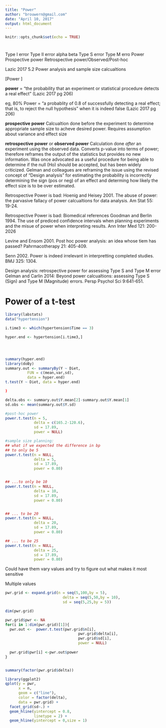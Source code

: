 ```yaml
---
title: "Power"
author: "brouwern@gmail.com"
date: "April 10, 2017"
output: html_document
---
```


```r
knitr::opts_chunk$set(echo = TRUE)
```

# 

Type I error
Type II error
alpha
beta
Type S error
Type M erro
Power
Prospective power
Retrospective power/Observed/Post-hoc



Lazic 2017 5.2 Power analysis and sample size calcualtions

\[Power \propto \frac{ES*\alpha*\sqrt{n}}{\sigma^2}\]


**power** = "the probability that an experiment or statistical procedure detects a real effect" (Lazic 2017 pg 206)

eg, 80% Power = "a probablity of 0.8 of successfully detecting a real effect; that is, to reject the null hypothesis" when it is indeed false (Lazic 2017 pg 206)

**prospective power** Calcualtion done before the experiment to determine appropriate sample size to acheve desired power.  Requires assumption about variance and effect size

**retrospective power** or **observed power** Calculation done *after* an experiment using the observed data.  Converts p-value into terms of power; therefore reframes the output of the statistics but provides no new information.  Was once advocated as a useful procedure for being able to determine if the null (Ho) should be accepted, but has been widely criticized.  Gelman and colleagues are reframing the issue using the revised concept of "Design analysis" for estimating the probability is incorrectly determining the sign (pos or neg) of an effect and determing how likely the effect size is to be over estimated.

Retrospective Power is bad:
Hoenig and Heisey 2001.  The abuse of power: the parvasive fallacy of power calcualtions for data analysis.  Am Stat 55: 19-24.

Retrospective Power is bad: Biomedical references
Goodman and Berlin 1994.  The use of prediced confidence intervals when planning experiments and the misue of power when interpreting results.  Ann Inter Med 121: 200-2026

Levine and Ensom 2001.  Post hoc power analysis: an idea whose tiem has passed?  Pahrmacotherapy 21: 405-409.

Senn 2002.  Power is indeed irrelevant in interpretting completed studies.  BMJ 325: 1304.


Design analysis: retrospective power for assessing Type S and Type M error
Gelman and Carlin 2014: Beyond power calcualtions: assessing Type S (Sign) and Type M (Magnitude) errors.  Persp Psychol Sci 9:641-651.



# Power of a t-test

```r
library(labstats)
data("hypertension")

i.time3 <- which(hypertension$Time == 3)

hyper.end <- hypertension[i.time3,]




summary(hyper.end)
library(doBy)
summary.out <- summaryBy(Y ~ Diet, 
          FUN = c(mean,var,sd),
          data = hyper.end)
t.test(Y ~ Diet, data = hyper.end)

)

delta.obs <- summary.out$Y.mean[2]-summary.out$Y.mean[1]
sd.obs <- mean(summary.out$Y.sd)

#post-hoc power
power.t.test(n = 5,
             delta = c(165.2-120.6),
             sd = 17.89,
             power = NULL)

#sample size planning:
## what if we expected the difference in bp
## to only be 5 
power.t.test(n = NULL,
             delta = 5,
             sd = 17.89,
             power = 0.80)


## ...to only be 10
power.t.test(n = NULL,
             delta = 10,
             sd = 17.89,
             power = 0.80)


## ... to be 20
power.t.test(n = NULL,
             delta = 20,
             sd = 17.89,
             power = 0.80)

## ... to be 25
power.t.test(n = NULL,
             delta = 25,
             sd = 17.89,
             power = 0.80)

```



Could have them vary values and try to figure out what makes it most sensitive



Multiple values

```r
pwr.grid <- expand.grid(n = seq(5,100,by = 5),
                          delta = seq(5,50,by = 10),
                          sd = seq(5,25,by = 5))

dim(pwr.grid)

pwr.grid$pwr <- NA
for(i in 1:dim(pwr.grid)[1]){
  pwr.out <-  power.t.test(pwr.grid$n[i],
                                 pwr.grid$delta[i],
                                 pwr.grid$sd[i],
                                 power = NULL)
  
  pwr.grid$pwr[i] <-pwr.out$power
}



```


```r
summary(factor(pwr.grid$delta))

library(ggplot2)
qplot(y = pwr,
      x = n,
      geom = c("line"),
      color = factor(delta),
      data = pwr.grid) +
  facet_grid(sd~.) +
  geom_hline(yintercept = 0.8,
             linetype = 2) +
  geom_hline(yintercept = 0,size = 1)
```

